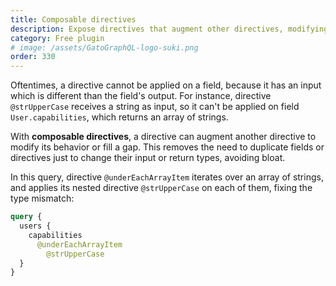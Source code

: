 ```yaml
---
title: Composable directives
description: Expose directives that augment other directives, modifying their behavior or filling a gap.
category: Free plugin
# image: /assets/GatoGraphQL-logo-suki.png
order: 330
---
```


Oftentimes, a directive cannot be applied on a field, because it has an input which is different than the field's output. For instance, directive `@strUpperCase` receives a string as input, so it can't be applied on field `User.capabilities`, which returns an array of strings.

With **composable directives**, a directive can augment another directive to modify its behavior or fill a gap. This removes the need to duplicate fields or directives just to change their input or return types, avoiding bloat.

In this query, directive `@underEachArrayItem` iterates over an array of strings, and applies its nested directive `@strUpperCase` on each of them, fixing the type mismatch:

```graphql
query {
  users {
    capabilities
      @underEachArrayItem
        @strUpperCase
  }
}
```
